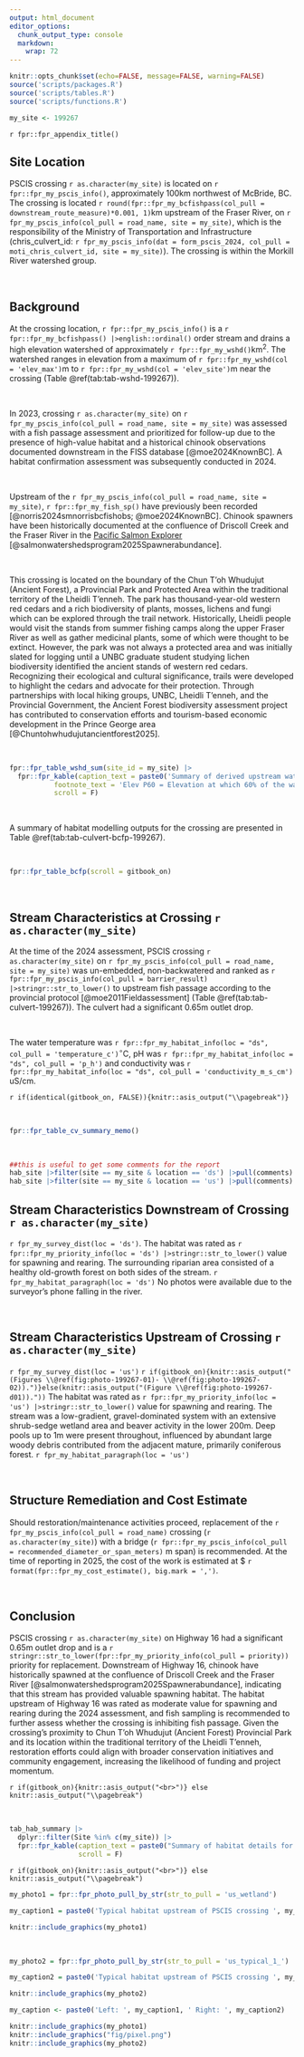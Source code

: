 ```yaml
---
output: html_document
editor_options: 
  chunk_output_type: console
  markdown: 
    wrap: 72
---
```


```r
knitr::opts_chunk$set(echo=FALSE, message=FALSE, warning=FALSE)
source('scripts/packages.R')
source('scripts/tables.R')
source('scripts/functions.R')
```

```r
my_site <- 199267
```

`r fpr::fpr_appendix_title()`


## Site Location {.unnumbered}

PSCIS crossing `r as.character(my_site)` is located on `r fpr::fpr_my_pscis_info()`, approximately 100km northwest of McBride, BC. The crossing is located `r round(fpr::fpr_my_bcfishpass(col_pull = downstream_route_measure)*0.001, 1)`km upstream of the Fraser River, on `r fpr_my_pscis_info(col_pull = road_name, site = my_site)`, which is the responsibility of the Ministry of Transportation and Infrastructure (chris_culvert_id: `r fpr_my_pscis_info(dat = form_pscis_2024, col_pull = moti_chris_culvert_id, site = my_site)`). The crossing is within the Morkill River watershed group. 

<br>

## Background {.unnumbered}

At the crossing location, `r fpr::fpr_my_pscis_info()` is a
`r fpr::fpr_my_bcfishpass() |>english::ordinal()` order stream and drains a high elevation watershed of approximately
`r fpr::fpr_my_wshd()`km^2^. The watershed ranges in elevation from
a maximum of `r fpr::fpr_my_wshd(col = 'elev_max')`m to
`r fpr::fpr_my_wshd(col = 'elev_site')`m near the crossing (Table
\@ref(tab:tab-wshd-199267)).

<br>

In 2023, crossing `r as.character(my_site)` on `r fpr_my_pscis_info(col_pull = road_name, site = my_site)`  was assessed with a fish passage assessment and prioritized for follow-up due to the presence of high-value habitat and a historical chinook observations documented downstream in the FISS database [@moe2024KnownBC]. A habitat confirmation assessment was subsequently conducted in 2024. 

<br>

Upstream of the `r fpr_my_pscis_info(col_pull = road_name, site = my_site)`, `r fpr::fpr_my_fish_sp()` have previously been recorded [@norris2024smnorrisbcfishobs; @moe2024KnownBC]. Chinook spawners have been historically documented at the confluence of Driscoll Creek and the Fraser River in the [Pacific Salmon Explorer](https://www.salmonexplorer.ca/) [@salmonwatershedsprogram2025Spawnerabundance]. 

<br>

This crossing is located on the boundary of the Chun T’oh Whudujut (Ancient Forest), a Provincial Park and Protected Area within the traditional territory of the Lheidli T’enneh. The park has thousand-year-old western red cedars and a rich biodiversity of plants, mosses, lichens and fungi which can be explored through the trail network. Historically, Lheidli people would visit the stands from summer fishing camps along the upper Fraser River as well as gather medicinal plants, some of which were thought to be extinct. However, the park was not always a protected area and was initially slated for logging until a UNBC graduate student studying lichen biodiversity identified the ancient stands of western red cedars. Recognizing their ecological and cultural significance, trails were developed to highlight the cedars and advocate for their protection. Through partnerships with local hiking groups, UNBC, Lheidli T’enneh, and the Provincial Government, the Ancient Forest biodiversity assessment project has contributed to conservation efforts and tourism-based economic development in the Prince George area [@Chuntohwhudujutancientforest2025].

<br>

```r
fpr::fpr_table_wshd_sum(site_id = my_site) |>
  fpr::fpr_kable(caption_text = paste0('Summary of derived upstream watershed statistics for PSCIS crossing ', my_site, '.'),
           footnote_text = 'Elev P60 = Elevation at which 60% of the watershed area is above',
           scroll = F)

```

<br>

A summary of habitat modelling outputs for the crossing are presented in Table
\@ref(tab:tab-culvert-bcfp-199267).

<br>

```r
fpr::fpr_table_bcfp(scroll = gitbook_on) 
```

<br>


## Stream Characteristics at Crossing `r as.character(my_site)` {.unnumbered}

At the time of the 2024 assessment, PSCIS crossing `r as.character(my_site)` on `r fpr_my_pscis_info(col_pull = road_name, site = my_site)` was un-embedded, non-backwatered and ranked as `r fpr::fpr_my_pscis_info(col_pull = barrier_result) |>stringr::str_to_lower()` to upstream fish passage according to the provincial protocol [@moe2011Fieldassessment] (Table \@ref(tab:tab-culvert-199267)). The culvert had a significant 0.65m outlet drop. 

<br>

The water temperature was `r fpr::fpr_my_habitat_info(loc = "ds", col_pull = 'temperature_c')`$^\circ$C,
pH was `r fpr::fpr_my_habitat_info(loc = "ds", col_pull = 'p_h')` and
conductivity was `r fpr::fpr_my_habitat_info(loc = "ds", col_pull = 'conductivity_m_s_cm')` uS/cm.

`r if(identical(gitbook_on, FALSE)){knitr::asis_output("\\pagebreak")}`

<br>

```r
fpr::fpr_table_cv_summary_memo()

```


<br>

```r
##this is useful to get some comments for the report
hab_site |>filter(site == my_site & location == 'ds') |>pull(comments)
hab_site |>filter(site == my_site & location == 'us') |>pull(comments)

```


## Stream Characteristics Downstream of Crossing `r as.character(my_site)` {.unnumbered}

`r fpr_my_survey_dist(loc = 'ds')`. The habitat was rated as `r fpr::fpr_my_priority_info(loc = 'ds') |>stringr::str_to_lower()` value for spawning and rearing. The surrounding riparian area consisted of a healthy old-growth forest on both sides of the stream. `r fpr_my_habitat_paragraph(loc = 'ds')` No photos were available due to the surveyor’s phone falling in the river.

<br>

## Stream Characteristics Upstream of Crossing `r as.character(my_site)` {.unnumbered}

`r fpr_my_survey_dist(loc = 'us')` `r if(gitbook_on){knitr::asis_output("(Figures \\@ref(fig:photo-199267-01)- \\@ref(fig:photo-199267-02)).")}else(knitr::asis_output("(Figure \\@ref(fig:photo-199267-d01))."))` The habitat was rated as `r fpr::fpr_my_priority_info(loc = 'us') |>stringr::str_to_lower()` value for spawning and rearing. The stream was a low-gradient, gravel-dominated system with an extensive shrub-sedge wetland area and beaver activity in the lower 200m. Deep pools up to 1m were present throughout, influenced by abundant large woody debris contributed from the adjacent mature, primarily coniferous forest. `r fpr_my_habitat_paragraph(loc = 'us')`

<br>
 

## Structure Remediation and Cost Estimate {.unnumbered}

Should restoration/maintenance activities proceed, replacement of the `r fpr_my_pscis_info(col_pull = road_name)` crossing (`r as.character(my_site)`) with a bridge (`r fpr::fpr_my_pscis_info(col_pull = recommended_diameter_or_span_meters)` m span) is recommended. At the time of reporting in 2025, the cost of the work is estimated at \$ `r format(fpr::fpr_my_cost_estimate(), big.mark = ',')`.

<br>


## Conclusion {.unnumbered}

PSCIS crossing `r as.character(my_site)` on Highway 16 had a significant 0.65m outlet drop and is a `r stringr::str_to_lower(fpr::fpr_my_priority_info(col_pull = priority))` priority for replacement. Downstream of Highway 16, chinook have historically spawned at the confluence of Driscoll Creek and the Fraser River [@salmonwatershedsprogram2025Spawnerabundance], indicating that this stream has provided valuable spawning habitat. The habitat upstream of Highway 16 was rated as moderate value for spawning and rearing during the 2024 assessment, and fish sampling is recommended to further assess whether the crossing is inhibiting fish passage. Given the crossing's proximity to Chun T’oh Whudujut (Ancient Forest) Provincial Park and its location within the traditional territory of the Lheidli T’enneh, restoration efforts could align with broader conservation initiatives and community engagement, increasing the likelihood of funding and project momentum.

`r if(gitbook_on){knitr::asis_output("<br>")} else knitr::asis_output("\\pagebreak")`

<br>

```r
tab_hab_summary |>
  dplyr::filter(Site %in% c(my_site)) |> 
  fpr::fpr_kable(caption_text = paste0("Summary of habitat details for PSCIS crossing ", my_site, "."),
                 scroll = F) 

```

`r if(gitbook_on){knitr::asis_output("<br>")} else knitr::asis_output("\\pagebreak")`

```r
my_photo1 = fpr::fpr_photo_pull_by_str(str_to_pull = 'us_wetland')

my_caption1 = paste0('Typical habitat upstream of PSCIS crossing ', my_site, '.')


```

```r
knitr::include_graphics(my_photo1)
```

<br>

```r
my_photo2 = fpr::fpr_photo_pull_by_str(str_to_pull = 'us_typical_1_')

my_caption2 = paste0('Typical habitat upstream of PSCIS crossing ', my_site, '.')


```

```r
knitr::include_graphics(my_photo2)
```

```r
my_caption <- paste0('Left: ', my_caption1, ' Right: ', my_caption2)

knitr::include_graphics(my_photo1)
knitr::include_graphics("fig/pixel.png")
knitr::include_graphics(my_photo2)
```
